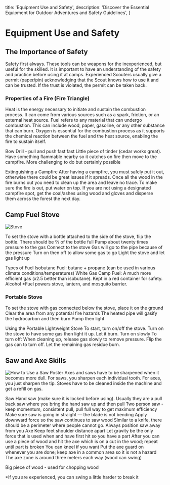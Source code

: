   title: 'Equipment Use and Safety',
  description:
    'Discover the Essential Equipment for Outdoor Adventures and Safety Guidelines',
}

# Equipment Use and Safety
## The Importance of Safety
Safety first always. These tools can be weapons for the inexperienced, but useful for the skilled. It is important to have an understanding of the safety and practice before using it at camps. Experienced Scouters usually give a permit (paper/pin) acknowledging that the Scout knows how to use it and can be trusted. If the trust is violated, the permit can be taken back.

### Properties of a Fire (Fire Triangle)
<Properties>
  <Property name="heat" type="match, flint">
    Heat is the energy necessary to initiate and sustain the combustion process. It can come from various sources such as a spark, friction, or an external heat source.
  </Property>
  <Property name="fuel" type="wood">
    Fuel refers to any material that can undergo combustion. This can include wood, paper, gasoline, or any other substance that can burn.
  </Property>
  <Property name="oxygen" type="blowing oxygen in">
    Oxygen is essential for the combustion process as it supports the chemical reaction between the fuel and the heat source, enabling the fire to sustain itself.
  </Property>
</Properties>

Bow Drill - pull and push fast fast
Little piece of tinder (cedar works great). Have something flammable nearby so it catches on fire then move to the campfire. More challenging to do but certainly possible

Extinguishing a Campfire
After having a campfire, you must safely put it out, otherwise there could be great issues if it spreads. Once all the wood in the fire burns out you need to clean up the area and leave no trace. To make sure the fire is out, put water on top. If you are not using a designated campfire spot, get the coal/ashes using wood and gloves and disperse them across the forest the next day.

## Camp Fuel Stove
![Stove](https://www.switchbacktravel.com/sites/default/files/image_fields/Informational%20Articles/How%20to%20Choose%20a%20Camping%20Stove/How%20to%20choose%20camp%20stove%20%28number%20of%20burners%29.jpg)

To set the stove with a bottle attached to the side of the stove, flip the bottle. There should be ⅔ of the bottle full
Pump about twenty times pressure to the gas
Connect to the stove
Gas will go to the pipe because of the pressure
Turn on then off to allow some gas to go
Light the stove and let gas light up



Types of Fuel
Isobutane Fuel: butane + propane (can be used in various climate conditions/temperatures)
White Gas
Camp Fuel: A much more efficient gas (x2.5 better than isobutane). Kept in a red container for safety.
Alcohol
*Fuel powers stove, lantern, and mosquito barrier.

### Portable Stove
To set the stove with gas connected below the stove, place it on the ground
Clear the area from any potential fire hazards
The heated pipe will gasify the hydrocarbon and then burn
Pump then light

Using the Portable Lightweight Stove
To start, turn on/off the stove. Turn on the stove to have some gas then light it up. Let it burn. Turn on slowly
To turn off: When cleaning up, release gas slowly to remove pressure. Flip the gas can to turn off. Let the remaining gas residue burn.


## Saw and Axe Skills
![How to Use a Saw Poster](https://images.twinkl.co.uk/tw1n/image/private/t_630_eco/image_repo/a9/6d/t-tp-1269-how-to-use-a-saw-a4-display-poster-english_ver_2.jpg)
Axes and saws have to be sharpened when it becomes more dull. For saws, you sharpen each individual tooth. For axes, you just sharpen the tip. Stoves have to be cleaned inside the machine and get a refill on gas.

Saw
Hand saw (make sure it is locked before using). Usually they are a pull back saw where you bring the hand saw up and then pull
Two person saw - keep momentum, consistent pull, pull full way to get maximum efficiency
Make sure saw is going in straight — the blade is not bending
Apply downward force so the saw continues to saw wood
Similar to a knife, there should be a perimeter where people cannot go. Always position saw away from you
Axe
Keep feet shoulder distance apart
Let gravity be the only force that is used when  and have first hit so you have a part
After you can use a piece of wood and hit the axe which is on a cut in the wood; repeat until part is broken
You can kneel if you want
Put the axe guard on whenever you are done; keep axe in a common area so it is not a hazard
The axe zone is around three meters each way (wood can swing)

Big piece of wood - used for chopping wood 

*If you are experienced, you can swing a little harder to break it

